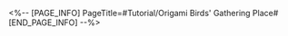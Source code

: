 <%-- [PAGE_INFO]
PageTitle=#Tutorial/Origami Birds' Gathering Place#
[END_PAGE_INFO] --%>
{{Tutorial
|sort      = 606801
|title     = Origami Birds' Gathering Place
|subtitle  = 
|type      = Adventure
|about     = 
|image1    = Tutorial Origami Birds' Gathering Place 1.png{{subst:void|<!--$UPLOAD:<<SpriteOutput/TutorialPic/TutorialPage_606801.png>-<Tutorial Origami Birds' Gathering Place 1.png>-<Tutorial Files>>-->}}
|text1     = The big birds at the gathering places seem all to have their worries. Please help them {{Color|h|nobold=1|find the Origami Birds scattered everywhere}}. Once you've collected enough, the big birds will give you a {{Color|h|nobold=1|secret gift of gratitude}}.
|image2    = Tutorial Origami Birds' Gathering Place 2.png{{subst:void|<!--$UPLOAD:<<SpriteOutput/TutorialPic/TutorialPage_606802.png>-<Tutorial Origami Birds' Gathering Place 2.png>-<Tutorial Files>>-->}}
|text2     = If the Origami Birds' hiding and seeking is a bit {{Color|h|nobold=1|too obscure}} for you, you can gift any extra {{Color|h|nobold=1|Aideen coins}} you have to the head bird at the gathering place "Great Tree," and they will {{Color|h|nobold=1|try their best to describe to you where the bird is hiding}}.
}}